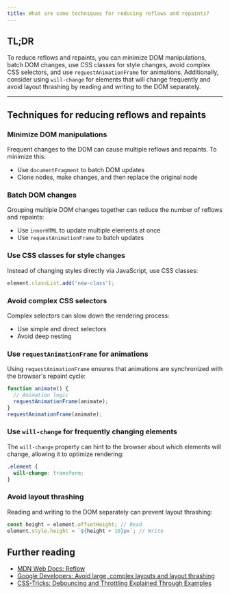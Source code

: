 ```yaml
---
title: What are some techniques for reducing reflows and repaints?
---
```


## TL;DR

To reduce reflows and repaints, you can minimize DOM manipulations, batch DOM changes, use CSS classes for style changes, avoid complex CSS selectors, and use `requestAnimationFrame` for animations. Additionally, consider using `will-change` for elements that will change frequently and avoid layout thrashing by reading and writing to the DOM separately.

---

## Techniques for reducing reflows and repaints

### Minimize DOM manipulations

Frequent changes to the DOM can cause multiple reflows and repaints. To minimize this:

- Use `documentFragment` to batch DOM updates
- Clone nodes, make changes, and then replace the original node

### Batch DOM changes

Grouping multiple DOM changes together can reduce the number of reflows and repaints:

- Use `innerHTML` to update multiple elements at once
- Use `requestAnimationFrame` to batch updates

### Use CSS classes for style changes

Instead of changing styles directly via JavaScript, use CSS classes:

```javascript
element.classList.add('new-class');
```

### Avoid complex CSS selectors

Complex selectors can slow down the rendering process:

- Use simple and direct selectors
- Avoid deep nesting

### Use `requestAnimationFrame` for animations

Using `requestAnimationFrame` ensures that animations are synchronized with the browser's repaint cycle:

```javascript
function animate() {
  // Animation logic
  requestAnimationFrame(animate);
}
requestAnimationFrame(animate);
```

### Use `will-change` for frequently changing elements

The `will-change` property can hint to the browser about which elements will change, allowing it to optimize rendering:

```css
.element {
  will-change: transform;
}
```

### Avoid layout thrashing

Reading and writing to the DOM separately can prevent layout thrashing:

```javascript
const height = element.offsetHeight; // Read
element.style.height = `${height + 10}px`; // Write
```

## Further reading

- [MDN Web Docs: Reflow](https://developer.mozilla.org/en-US/docs/Glossary/Reflow)
- [Google Developers: Avoid large, complex layouts and layout thrashing](https://developers.google.com/web/fundamentals/performance/rendering/avoid-large-complex-layouts-and-layout-thrashing)
- [CSS-Tricks: Debouncing and Throttling Explained Through Examples](https://css-tricks.com/debouncing-throttling-explained-examples/)

